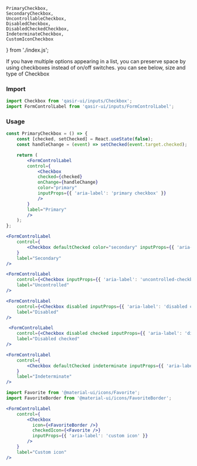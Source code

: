 
    PrimaryCheckbox,
    SecondaryCheckbox,
    UncontrollableCheckbox,
    DisabledCheckbox,
    DisabledCheckedCheckbox,
    IndeterminateCheckbox,    
    CustomIconCheckbox
} from './index.js';

<Title>Checkbox Props</Title>
<Subtitle>If you have multiple options appearing in a list, you can preserve space by using checkboxes instead of on/off switches.
you can see below, size and type of Checkbox
</Subtitle>

### Import

```js
import Checkbox from 'qasir-ui/inputs/Checkbox';
import FormControlLabel from 'qasir-ui/inputs/FormControlLabel';
```

### Usage

<PrimaryCheckbox />

```jsx
const PrimaryCheckbox = () => {
    const [checked, setChecked] = React.useState(false);
    const handleChange = (event) => setChecked(event.target.checked);

    return (
        <FormControlLabel
        control={
            <Checkbox
            checked={checked}
            onChange={handleChange}
            color="primary"
            inputProps={{ 'aria-label': 'primary checkbox' }}
            />
        }
        label="Primary"
        />
    );
};
```

<SecondaryCheckbox />

```jsx
<FormControlLabel
    control={
        <Checkbox defaultChecked color="secondary" inputProps={{ 'aria-label': 'secondary checkbox' }} />
    }
    label="Secondary"
/>
```

<UncontrollableCheckbox />

```jsx
<FormControlLabel
    control={<Checkbox inputProps={{ 'aria-label': 'uncontrolled-checkbox' }} />}
    label="Uncontrolled"
/>
```

<DisabledCheckbox />

```jsx
<FormControlLabel
    control={<Checkbox disabled inputProps={{ 'aria-label': 'disabled checkbox' }} />}
    label="Disabled"
/>
```

<DisabledCheckedCheckbox />

```jsx
 <FormControlLabel
    control={<Checkbox disabled checked inputProps={{ 'aria-label': 'disabled checked checkbox' }} />}
    label="Disabled checked"
/>
```

<IndeterminateCheckbox />

```jsx
<FormControlLabel
    control={
        <Checkbox defaultChecked indeterminate inputProps={{ 'aria-label': 'indeterminate checkbox' }} />
    }
    label="Indeterminate"
/>
```

<CustomIconCheckbox />

```jsx
import Favorite from '@material-ui/icons/Favorite';
import FavoriteBorder from '@material-ui/icons/FavoriteBorder';

<FormControlLabel
    control={
        <Checkbox
          icon={<FavoriteBorder />}
          checkedIcon={<Favorite />}
          inputProps={{ 'aria-label': 'custom icon' }}
        />
    }
    label="Custom icon"
/>
```